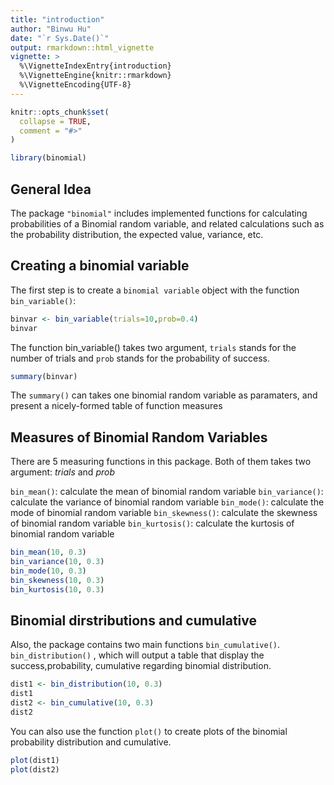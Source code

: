 ```yaml
---
title: "introduction"
author: "Binwu Hu"
date: "`r Sys.Date()`"
output: rmarkdown::html_vignette
vignette: >
  %\VignetteIndexEntry{introduction}
  %\VignetteEngine{knitr::rmarkdown}
  %\VignetteEncoding{UTF-8}
---
```


```r
knitr::opts_chunk$set(
  collapse = TRUE,
  comment = "#>"
)
```

```r
library(binomial)
```


## General Idea
The package `"binomial"` includes implemented functions for calculating probabilities of a Binomial random variable, and related calculations such as the probability distribution, the expected value, variance, etc.

## Creating a binomial variable

The first step is to create a `binomial variable` object with the function `bin_variable()`:

```r
binvar <- bin_variable(trials=10,prob=0.4)
binvar
```
The function bin_variable() takes two argument, `trials` stands for the number of trials and `prob` stands for the probability of success.

```r
summary(binvar)
```
The `summary()` can takes one binomial random variable as paramaters, and present a nicely-formed table of function measures


## Measures of Binomial Random Variables

There are 5 measuring functions in this package. Both of them takes two argument: *trials* and *prob*

 `bin_mean()`: calculate the mean of binomial random variable
 `bin_variance()`: calculate the variance of binomial random variable
 `bin_mode()`: calculate the mode of binomial random variable
 `bin_skewness()`: calculate the skewness of binomial random variable
 `bin_kurtosis()`: calculate the kurtosis of binomial random variable


```r
bin_mean(10, 0.3)
bin_variance(10, 0.3)
bin_mode(10, 0.3)
bin_skewness(10, 0.3)
bin_kurtosis(10, 0.3)
```


## Binomial dirstributions and cumulative


Also, the package contains two main functions `bin_cumulative()`. `bin_distribution()` , which will output a table that display the success,probability, cumulative regarding binomial distribution.

```r
dist1 <- bin_distribution(10, 0.3)
dist1
dist2 <- bin_cumulative(10, 0.3)
dist2
```


You can also use the function `plot()` to create plots of the binomial probability distribution and cumulative.

```r
plot(dist1)
plot(dist2)
```
